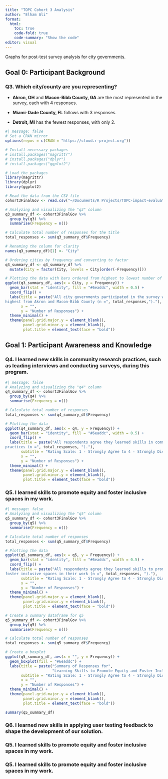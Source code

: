 ```yaml
---
title: "TOPC Cohort 3 Analysis"
author: "Elham Ali"
format:
  html:
    toc: true
    code-fold: true
    code-summary: "Show the code"
editor: visual
---
```


Graphs for post-test survey analysis for city governments.

## Goal 0: Participant Background

### Q3. Which city/county are you representing?

-   **Akron, OH** and **Macon-Bibb County, GA** are the most represented in the survey, each with 4 responses.

-   **Miami-Dade County, FL** follows with 3 responses.

-   **Detroit, MI** has the fewest responses, with only 2.

```r
#| message: false
# Set a CRAN mirror
options(repos = c(CRAN = "https://cloud.r-project.org"))

# Install necessary packages
# install.packages("magrittr")
# install.packages("dplyr")
# install.packages("ggplot2")

# Load the packages
library(magrittr)
library(dplyr)
library(ggplot2)

# Read the data from the CSV file
cohort3FinalGov <- read.csv("~/Documents/R Projects/TOPC-impact-evaluation-dashboard/Cohort 3/cohort3FinalGov2.csv")

# Analyzing and visualizing the "q3" column
q3_summary_df <- cohort3FinalGov %>%
  group_by(q3) %>%
  summarise(Frequency = n())

# Calculate total number of responses for the title
total_responses <- sum(q3_summary_df$Frequency)

# Renaming the column for clarity
names(q3_summary_df)[1] <- "City"

# Ordering cities by frequency and converting to factor
q3_summary_df <- q3_summary_df %>%
  mutate(City = factor(City, levels = City[order(-Frequency)]))

# Plotting the data with bars ordered from highest to lowest number of responses
ggplot(q3_summary_df, aes(x = City, y = Frequency)) +
  geom_bar(stat = "identity", fill = "#6eaddc", width = 0.5) +
  coord_flip() +
  labs(title = paste("All city governments participated in the survey with 
highest from Akron and Macon-Bibb County (n =", total_responses,")."),
       x = "",
       y = "Number of Responses") +
  theme_minimal() +
  theme(panel.grid.major.y = element_blank(),  
        panel.grid.minor.y = element_blank(),
        plot.title = element_text(face = "bold"))
```

## Goal 1: Participant Awareness and Knowledge

### Q4. I learned new skills in community research practices, such as leading interviews and conducting surveys, during this program.

```r
#| message: false
# Analyzing and visualizing the "q4" column
q4_summary_df <- cohort3FinalGov %>%
  group_by(q4) %>%
  summarise(Frequency = n())

# Calculate total number of responses
total_responses <- sum(q4_summary_df$Frequency)

# Plotting the data
ggplot(q4_summary_df, aes(x = q4, y = Frequency)) +
  geom_bar(stat = "identity", fill = "#6eaddc", width = 0.5) +
  coord_flip() +
  labs(title = paste("All respondents agree they learned skills in community research 
practices (n =", total_responses, ")."),
       subtitle = "Rating Scale: 1 - Strongly Agree to 4 - Strongly Disagree",
       x = "",
       y = "Number of Responses") +
  theme_minimal() +
  theme(panel.grid.major.y = element_blank(),  
        panel.grid.minor.y = element_blank(),
        plot.title = element_text(face = "bold"))
```

### Q5. I learned skills to promote equity and foster inclusive spaces in my work.

```r
#| message: false
# Analyzing and visualizing the "q5" column
q5_summary_df <- cohort3FinalGov %>%
  group_by(q5) %>%
  summarise(Frequency = n())

# Calculate total number of responses
total_responses <- sum(q5_summary_df$Frequency)

# Plotting the data
ggplot(q5_summary_df, aes(x = q5, y = Frequency)) +
  geom_bar(stat = "identity", fill = "#6eaddc", width = 0.5) +
  coord_flip() +
  labs(title = paste("All respondents agree they learned skills to promote equity and 
foster inclusive spaces in their work (n =", total_responses, ")."),
       subtitle = "Rating Scale: 1 - Strongly Agree to 4 - Strongly Disagree",
       x = "",
       y = "Number of Responses") +
  theme_minimal() +
  theme(panel.grid.major.y = element_blank(),  
        panel.grid.minor.y = element_blank(),
        plot.title = element_text(face = "bold"))
```

```r
# Create a summary dataframe for q5
q5_summary_df <- cohort3FinalGov %>%
  group_by(q5) %>%
  summarise(Frequency = n())

# Calculate total number of responses
total_responses <- sum(q5_summary_df$Frequency)

# Create a boxplot
ggplot(q5_summary_df, aes(x = "", y = Frequency)) +
  geom_boxplot(fill = "#6eaddc") +
  labs(title = paste("Summary of Responses for",
                     "Learning Skills to Promote Equity and Foster Inclusive Spaces (n =", total_responses, ")."),
       subtitle = "Rating Scale: 1 - Strongly Agree to 4 - Strongly Disagree",
       x = "",
       y = "Number of Responses") +
  theme_minimal() +
  theme(panel.grid.major.y = element_blank(),
        panel.grid.minor.y = element_blank(),
        plot.title = element_text(face = "bold"))

summary(q5_summary_df)
```

### Q6. I learned new skills in applying user testing feedback to shape the development of our solution.

### Q5. I learned skills to promote equity and foster inclusive spaces in my work.

### Q5. I learned skills to promote equity and foster inclusive spaces in my work.
